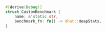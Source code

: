 ```rust title="benches/play_game.rs"
#[derive(Debug)]
struct CustomBenchmark {
    name: &'static str,
    benchmark_fn: fn() -> dhat::HeapStats,
}
```
